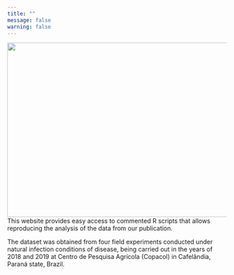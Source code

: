 ```yaml
---
title: ""
message: false
warning: false
---
```


<img src = "fig/loss.png" width=700 height = 400 align = right>
This website provides easy access to commented R scripts that allows reproducing the analysis of the data from our publication.

The dataset was obtained from four field experiments conducted under natural infection conditions of disease, being carried out in the years of 2018 and 2019 at Centro de Pesquisa Agrícola (Copacol) in Cafelândia, Paraná state, Brazil.